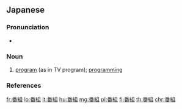 ==Japanese==
{{ja-kanjitab|ばん|く|k2=ぐ|o2=み|r=y|yomi=j}}

===Pronunciation===
* {{ja-pron|ばんぐみ|y=j|acc=0|acc_ref=NHK}}

===Noun===
{{ja-noun|ばんぐみ}}

# [[program]] (as in TV program); [[programming]]
#: {{ja-usex|新'''番組'''|しん'''ばんぐみ'''|New '''program'''}}

===References===
<references/>

[[fr:番組]]
[[lo:番組]]
[[lt:番組]]
[[hu:番組]]
[[mg:番組]]
[[pl:番組]]
[[fi:番組]]
[[th:番組]]
[[chr:番組]]